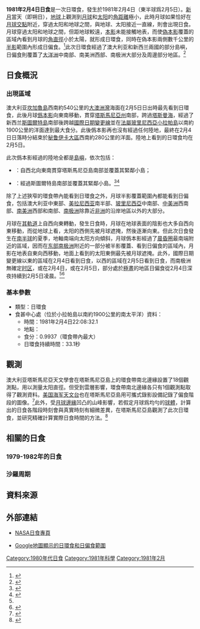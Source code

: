 {{Infobox solar eclipse
|year             = 1981
|month            = 2
|day              = 4
|map              = SE1981Feb04A.png
|map_size         = 300px
|map_caption      = 1981年2月4日日環食路徑圖
|nature           = 日環食
|gamma            = -0.4838
|magnitude        = 0.9937
|saros            = 140
|saros_sequence   = 27
|saros_total      = 71
|duration         = 33.1秒
|location         = [[小拉帕島|小拉帕島]]以南約1900公里的南[[太平洋|太平洋]]
|coords           = {{coord|44|26.0|S|140|46.2|W}}
|max_width        = {{Convert|25.0|km}}
|start_partial    = 
|start_total      = 
|start_central    = 
|greatest_eclipse = 22:08:32.1
|end_central      = 
|end_total        = 
|end_partial      = 
|hour             = 22
|minute           = 8
|second           = 32.1
|durations        = 
}}
'''1981年2月4日日食'''是一次日環食，發生於1981年2月4日（東半球爲2月5日）。[[新月|新月]]當天（即朔日），[[地球|地球]]上觀測到[[月球|月球]]和[[太阳|太阳]]的[[角距離|角距離]]極小，此時月球如果恰好在[[月球交點|月球交點]]附近，穿過太阳和地球之間，與地球、太阳接近一直線，則會出現日食。月球穿過太阳和地球之間，但距地球較遠，[[本影|本影]]未能接觸地表，而使[[偽本影|偽本影]]覆蓋的區域內看到月球的[[角直徑|角直徑]]小於太陽，就形成日環食，同時在偽本影兩側數千公里的[[半影|半影]]範圍內形成日偏食。<ref name="astron">{{cite web|author=樊忠玉|title=日（月）食|url=http://www.astron.ac.cn/bencandy-51-1630-1.htm|publisher=中国天文科普网|accessdate=2016-03-07|archive-date=2014-09-17|archive-url=https://web.archive.org/web/20140917080048/http://www.astron.ac.cn/bencandy-51-1630-1.htm|dead-url=no}}</ref>此次日環食經過了澳大利亚和新西兰兩國的部分島嶼，日偏食則覆蓋了[[大洋洲|大洋洲]]中南部、南美洲西部、南极洲大部分及周邊部分地區。<ref name="NASAGIF">{{cite web|author=Fred Espenak|title=Annular Solar Eclipse of 1981 Feb 04|url=http://eclipse.gsfc.nasa.gov/SEplot/SEplot1951/SE1981Feb04A.GIF|publisher=NASA Eclipse Web Site|accessdate=2016-03-07|archive-date=2020-10-24|archive-url=https://web.archive.org/web/20201024035550/https://eclipse.gsfc.nasa.gov/SEplot/SEplot1951/SE1981Feb04A.GIF|dead-url=no}}{{en}}</ref>

== 日食概況 ==
=== 出現區域 ===
澳大利亚[[坎加魯島|坎加魯島]]西南約540公里的[[大澳洲灣|大澳洲灣]]海面在2月5日日出時最先看到日環食，此後月球[[僞本影|僞本影]]向東南移動，貫穿[[塔斯馬尼亞州|塔斯馬尼亞州]]南部，跨過[[塔斯曼海|塔斯曼海]]，經過了新西兰[[斯圖爾特島|斯圖爾特島]]南部後跨越[[國際日期變更線|國際日期變更線]]並在[[法屬玻里尼西亞|法屬玻里尼西亞]][[小拉帕島|小拉帕島]]以南約1900公里的洋面達到最大食分。此後僞本影再也沒有經過任何陸地，最終在2月4日日落時分結束於[[秘鲁|秘鲁]][[伊卡大區|伊卡大區]]西南約280公里的洋面。陸地上看到的日環食均在2月5日。

此次僞本影經過的陸地全都是[[島嶼|島嶼]]，依次包括：
*{{AUS}}：自西北向東南貫穿塔斯馬尼亞島南部並覆蓋其緊鄰小島；
*{{NZL}}：經過斯圖爾特島南部並覆蓋其緊鄰小島。<ref>{{cite web|author=Fred Espenak|title=Annular Solar Eclipse of 1981 Feb 04 - Google Maps and Solar Eclipse Paths|url=http://eclipse.gsfc.nasa.gov/SEgoogle/SEgoogle1951/SE1981Feb04Agoogle.html|publisher=NASA Eclipse Web Site|accessdate=2016-03-07|archive-date=2020-10-21|archive-url=https://web.archive.org/web/20201021174801/https://eclipse.gsfc.nasa.gov/SEgoogle/SEgoogle1951/SE1981Feb04Agoogle.html|dead-url=no}}{{en}}</ref><ref>{{cite web|author=Xavier M. Jubier|title=Eclipse Annulaire de Soleil du 4 février 1981 - Cartographie Interactive Google (1981 February 4 Annular Solar Eclipse - Interactive Google Map)|url=http://xjubier.free.fr/site_pages/solar_eclipses/xSE_GoogleMap3.php?Ecl=+19810204|accessdate=2016-03-07|archive-date=2019-09-04|archive-url=https://web.archive.org/web/20190904200459/http://xjubier.free.fr/site_pages/solar_eclipses/xSE_GoogleMap3.php?Ecl=+19810204|dead-url=no}}{{fr}}{{en}}</ref>

除了上述狹窄的環食帶內能看到日環食之外，月球半影覆蓋範圍內都能看到日偏食，包括澳大利亚中東部、[[美拉尼西亚|美拉尼西亚]]南半部、[[玻里尼西亞|玻里尼西亞]]中南部、[[中美洲|中美洲]]西南部、[[南美洲|南美洲]]西部和南部、[[南极洲|南极洲]]除靠近[[非洲|非洲]]的沿岸地區以外的大部分。

月球在[[月球軌道|其軌道]]上自西向東轉動，發生日食時，月球在地球表面的陰影也大多自西向東移動，而從地球上看，太阳的西側先被月球遮掩，然後逐漸向東。但此次日食發生在[[南半球|南半球]]的夏季，地軸南端向太阳方向傾斜，月球僞本影經過了[[晨昏圈|晨昏圈]]最南端附近的區域，因而在[[东部南极洲|东部南极洲]]附近的一部分被半影覆蓋、看到日偏食的區域內，月影在地表自東向西移動，地面上看到的太阳東側最先被月球遮掩。此外，國際日期變更線以東的區域在2月4日看到日食，以西的區域在2月5日看到日食，而南极洲無確定[[时区|时区]]，或在2月4日，或在2月5日，部分處於[[極晝|極晝]]的地區日偏食從2月4日深夜持續到2月5日凌晨。<ref name="NASAGIF"/><ref>{{cite web|author=Fred Espenak|title=Catalog of Solar Eclipses (1901 to 2000)|url=http://eclipse.gsfc.nasa.gov/SEcat5/SE1901-2000.html|publisher=NASA Eclipse Web Site|accessdate=2016-03-07|archive-date=2008-08-29|archive-url=https://web.archive.org/web/20080829151131/http://eclipse.gsfc.nasa.gov/SEcat5/SE1901-2000.html|dead-url=no}}{{en}}</ref>

=== 基本參數 ===
{{NoteUTC}}
* 類型：日環食
* 食甚中心處（位於小拉帕島以南約1900公里的南太平洋）資料：
** 時間：1981年2月4日22:08:32.1
** 地點：{{coord|44|26.0|S|140|46.2|W}}
** 食分：0.9937（環食帶內最大）
** 日環食持續時間：33.1秒

== 觀測 ==
澳大利亚塔斯馬尼亞天文學會在塔斯馬尼亞島上的環食帶南北邊緣設置了18個觀測點，用以測量太阳直徑。但受到雲層影響，環食帶南北邊緣各只有1個觀測點取得了觀測資料。[[美国海军天文台|美国海军天文台]]也在塔斯馬尼亞島用可攜式錄影設備記錄了偏食階段的圖像。<ref>{{cite journal|author=Fiala, A. D., Herald, D., & Dunham, D. W.|title=Annular Solar Eclipse Observed for Solar Radius Determination|date=1981-03|journal=Bulletin of the American Astronomical Society|volume=13|pages=552|url=http://adsabs.harvard.edu/full/1981BAAS...13..552F|accessdate=2016-03-07|archive-date=2019-08-29|archive-url=https://web.archive.org/web/20190829225504/http://adsabs.harvard.edu/full/1981BAAS...13..552F}}{{en}}</ref>此外，受[[月球邊緣|月球邊緣]]凹凸的山峰影響，若假定月球爲均勻的[[球_(数学)|球體]]，計算出的日食各階段時刻會與真實時刻有細微差異，{{link-en|英國天文協會|British Astronomical Association}}在塔斯馬尼亞島觀測了此次日環食，並研究精確計算實際日食時間的方法。<ref>{{cite journal|author=David Herald|title=Correcting Predictions of Solar Eclipse Contact Times for the Effects of Lunar Limb Irregularities|date=1983-10|journal=Journal of the British Astronomical Association|volume=93|issue=6|pages=241-246|url=http://adsabs.harvard.edu/full/1983JBAA...93..241H|accessdate=2016-03-07|archive-date=2019-08-29|archive-url=https://web.archive.org/web/20190829225502/http://adsabs.harvard.edu/full/1983JBAA...93..241H}}{{en}}</ref>

== 相關的日食 ==
=== 1979-1982年的日食 ===
{{Solar eclipse set 1979-1982}}

=== 沙羅周期 ===
{{Solar Saros series 140}}

== 資料來源 ==
{{reflist}}

== 外部連結 ==
{{日食主題}}
* [http://eclipse.gsfc.nasa.gov/solar.html NASA日食專頁]{{Wayback|url=http://eclipse.gsfc.nasa.gov/solar.html |date=20190108200537 }}{{en}}
{{Solar eclipse NASA reference|1951/SE1981Feb04A}}
* [http://xjubier.free.fr/site_pages/solar_eclipses/xSE_GoogleMap3.php?Ecl=+19810204 Google地圖顯示的日環食和日偏食範圍]{{Wayback|url=http://xjubier.free.fr/site_pages/solar_eclipses/xSE_GoogleMap3.php?Ecl=+19810204 |date=20190904200459 }}{{fr}}{{en}}

{{Solar eclipses
|nature=日環食
|previous=[[1980年8月10日日食|1980年8月10日日食]]|natureprevious=日環食
|previoussamenature=[[1980年8月10日日食|1980年8月10日日食]]
|next=[[1981年7月31日日食|1981年7月31日日食]]|naturenext=日全食
|nextsamenature=[[1983年12月4日日食|1983年12月4日日食]]
}}
{{日食}}

[[Category:1980年代日食|Category:1980年代日食]]
[[Category:1981年科學|Category:1981年科學]]
[[Category:1981年2月|Category:1981年2月]]
